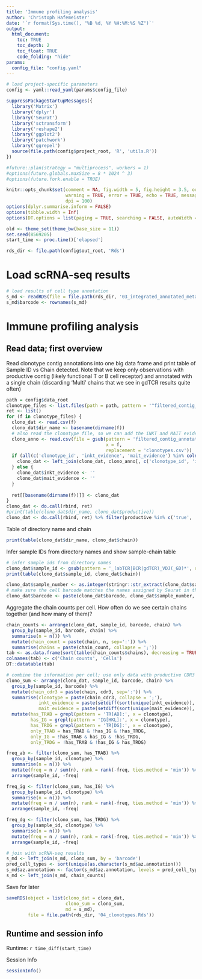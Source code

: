 ```yaml
---
title: 'Immune profiling analysis'
author: 'Christoph Hafemeister'
date: '`r format(Sys.time(), "%B %d, %Y %H:%M:%S %Z")`'
output:
  html_document:
    toc: TRUE
    toc_depth: 2
    toc_float: TRUE
    code_folding: "hide"
params:
  config_file: "config.yaml"
---
```


```r
# load project-specific parameters
config <- yaml::read_yaml(params$config_file)

suppressPackageStartupMessages({
  library('Matrix')
  library('dplyr')
  library('Seurat')
  library('sctransform')
  library('reshape2')
  library('ggplot2')
  library('patchwork')
  library('ggrepel')
  source(file.path(config$project_root, 'R', 'utils.R'))
})

#future::plan(strategy = "multiprocess", workers = 1)
#options(future.globals.maxSize = 8 * 1024 ^ 3)
#options(future.fork.enable = TRUE)

knitr::opts_chunk$set(comment = NA, fig.width = 5, fig.height = 3.5, out.width = '60%',
                      warning = TRUE, error = TRUE, echo = TRUE, message = TRUE,
                      dpi = 100)
options(dplyr.summarise.inform = FALSE)
options(tibble.width = Inf)
options(DT.options = list(paging = TRUE, searching = FALSE, autoWidth = TRUE))

old <- theme_set(theme_bw(base_size = 11))
set.seed(8569205)
start_time <- proc.time()['elapsed']

rds_dir <- file.path(config$out_root, 'Rds')
```

# Load scRNA-seq results
```r
# load results of cell type annotation 
s_md <- readRDS(file = file.path(rds_dir, '03_integrated_annotated_meta_data.rds'))
s_md$barcode <- rownames(s_md)
```


# Immune profiling analysis

## Read data; first overview

Read clonotype contig annotations into one big data frame and print table of Sample ID vs Chain detected. Note that we keep only observations with productive contig (likely functional T or B cell receptor) and annotated with a single chain (discarding 'Multi' chains that we see in gdTCR results quite often)
```r
path = config$data_root
clonotype_files <- list.files(path = path, pattern = '^filtered_contig_annotations\\.csv$', recursive = TRUE, full.names = TRUE)
ret <- list()
for (f in clonotype_files) {
  clono_dat <- read.csv(f)
  clono_dat$dir_name <- basename(dirname(f))
  # also read the clonotype file, so we can add the iNKT and MAIT evidence
  clono_anno <- read.csv(file = gsub(pattern = 'filtered_contig_annotations\\.csv$', 
                                     x = f,
                                     replacement = 'clonotypes.csv'))
  if (all(c('clonotype_id', 'inkt_evidence', 'mait_evidence') %in% colnames(clono_anno))) {
    clono_dat <- left_join(clono_dat, clono_anno[, c('clonotype_id', 'inkt_evidence', 'mait_evidence')], by = c('raw_clonotype_id' = 'clonotype_id'))
  } else {
    clono_dat$inkt_evidence <- ''
    clono_dat$mait_evidence <- ''
  }
  
  ret[[basename(dirname(f))]] <- clono_dat
}
clono_dat <- do.call(rbind, ret)
#print(table(clono_dat$dir_name, clono_dat$productive))
clono_dat <- do.call(rbind, ret) %>% filter(productive %in% c('true', 'True'), chain != 'Multi')
```

Table of directory name and chain
```r
print(table(clono_dat$dir_name, clono_dat$chain))
```

Infer sample IDs from directory names and show sample-chain table
```r
# infer sample ids from directory names
clono_dat$sample_id <- gsub(pattern = '_(abTCR|BCR|gdTCR)_VDJ(_GD)*', replacement = '', x = clono_dat$dir_name)
print(table(clono_dat$sample_id, clono_dat$chain))

clono_dat$sample_number <- as.integer(stringr::str_extract(clono_dat$sample_id, '\\d+'))
# make sure the cell barcode matches the names assigned by Seurat in the merged and integrated analysis
clono_dat$barcode <- paste(clono_dat$barcode, clono_dat$sample_number, sep = '_')
```

Aggregate the chain counts per cell. How often do we see certain chains together (and how many of them)?
```r
chain_counts <- arrange(clono_dat, sample_id, barcode, chain) %>%
  group_by(sample_id, barcode, chain) %>% 
  summarise(n = n()) %>%
  mutate(chain_count = paste(chain, n, sep=':')) %>%
  summarise(chains = paste(chain_count, collapse = ';'))
tab <- as.data.frame(sort(table(chain_counts$chains), decreasing = TRUE))
colnames(tab) <- c('Chain counts', 'Cells')
DT::datatable(tab)
```


```r
# combine the information per cell; use only data with productive CDR3
clono_sum <- arrange(clono_dat, sample_id, barcode, chain) %>%
  group_by(sample_id, barcode) %>% 
  mutate(chain_cdr3 = paste(chain, cdr3, sep=':')) %>%
  summarise(clonotype = paste(chain_cdr3, collapse = ';'),
            inkt_evidence = paste(setdiff(sort(unique(inkt_evidence)), ''), collapse = ';'),
            mait_evidence = paste(setdiff(sort(unique(mait_evidence)), ''), collapse = ';')) %>%
  mutate(has_TRAB = grepl(pattern = 'TR[AB]:', x = clonotype),
         has_IG = grepl(pattern = 'IG[HKL]:', x = clonotype),
         has_TRDG = grepl(pattern = 'TR[DG]:', x = clonotype),
         only_TRAB = has_TRAB & !has_IG & !has_TRDG,
         only_IG = !has_TRAB & has_IG & !has_TRDG,
         only_TRDG = !has_TRAB & !has_IG & has_TRDG)

freq_ab <- filter(clono_sum, has_TRAB) %>%
  group_by(sample_id, clonotype) %>%
  summarise(n = n()) %>%
  mutate(freq = n / sum(n), rank = rank(-freq, ties.method = 'min')) %>% 
  arrange(sample_id, -freq)

freq_ig <- filter(clono_sum, has_IG) %>%
  group_by(sample_id, clonotype) %>%
  summarise(n = n()) %>%
  mutate(freq = n / sum(n), rank = rank(-freq, ties.method = 'min')) %>% 
  arrange(sample_id, -freq)

freq_dg <- filter(clono_sum, has_TRDG) %>%
  group_by(sample_id, clonotype) %>%
  summarise(n = n()) %>%
  mutate(freq = n / sum(n), rank = rank(-freq, ties.method = 'min')) %>% 
  arrange(sample_id, -freq)

# join with scRNA-seq results
s_md <- left_join(s_md, clono_sum, by = 'barcode')
pred_cell_types <- sort(unique(as.character(s_md$az.annotation)))
s_md$az.annotation <- factor(s_md$az.annotation, levels = pred_cell_types)
s_md <- left_join(s_md, chain_counts)
```

Save for later
```r
saveRDS(object = list(clono_dat = clono_dat, 
                      clono_sum = clono_sum,
                      md = s_md), 
        file = file.path(rds_dir, '04_clonotypes.Rds'))
```


## Runtime and session info

Runtime: `r time_diff(start_time)`

Session Info
```r
sessionInfo()
```
